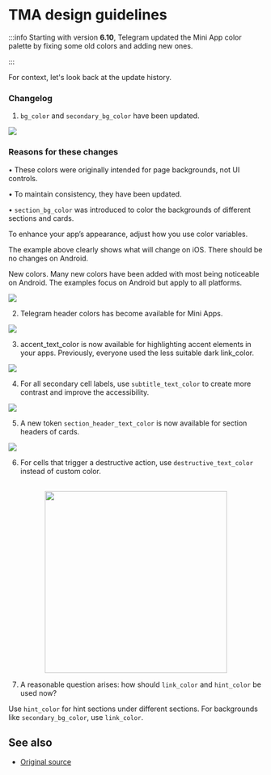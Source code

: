 

# TMA design guidelines

:::info
Starting with version **6.10**, Telegram updated the Mini App color palette by fixing some old colors and adding new ones.

:::

For context, let's look back at the update history.



### Changelog
1. `bg_color` and `secondary_bg_color` have been updated.

![](/img/docs/tma-design-guidelines/tma-design_1.png)


### Reasons for these changes

• These colors were originally intended for page backgrounds, not UI controls.

• To maintain consistency, they have been updated.

• `section_bg_color` was introduced to color the backgrounds of different sections and cards.

To enhance your app’s appearance, adjust how you use color variables.

The example above clearly shows what will change on iOS. There should be no changes on Android.



New colors.
Many new colors have been added with most being noticeable on Android. The examples focus on Android but apply to all platforms.

![](/img/docs/tma-design-guidelines/tma-design_2.png)

2. Telegram header colors has become available for Mini Apps.

![](/img/docs/tma-design-guidelines/tma-design_3.png)


3. accent_text_color is now available for highlighting accent elements in your apps. Previously, everyone used the less suitable dark link_color.

![](/img/docs/tma-design-guidelines/tma-design_4.png)

4. For all secondary cell labels, use `subtitle_text_color` to create more contrast and improve the accessibility.

![](/img/docs/tma-design-guidelines/tma-design_5.png)


5. A new token `section_header_text_color` is now available for section headers of cards.

![](/img/docs/tma-design-guidelines/tma-design_6.png)


6. For cells that trigger a destructive action, use `destructive_text_color` instead of custom color.


<p align="center">
    <br />
    <img width="360" src="/img/docs/tma-design-guidelines/tma-design_7.png" alt="" />
    <br />
</p>



7. A reasonable question arises: how should `link_color` and `hint_color` be used now?

Use `hint_color` for hint sections under different sections. For backgrounds like `secondary_bg_color`, use `link_color`.

## See also

* [Original source](https://telegra.ph/Changes-in-Color-Variables-for-Telegram-Mini-Apps-11-20)

<Feedback />

